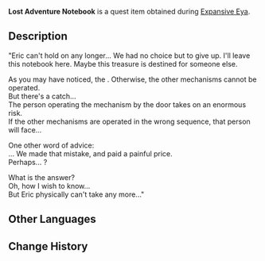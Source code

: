 {{Book Infobox
|image       = Book Thick Notebook.png
|type        = Quest Items
|rarity      = 0
|description = A set of adventurer's notes that you picked in the ruins. It seems to contain a clue to unlocking these mechanisms.
|source1     = Obtained from [[Expansive Eya]]
}}
'''Lost Adventure Notebook''' is a quest item obtained during [[Expansive Eya]].

==Description==
"Eric can't hold on any longer... We had no choice but to give up. I'll leave this notebook here. Maybe this treasure is destined for someone else.

As you may have noticed, the {{Color|help|mechanism installed by the door needs someone operating it constantly}}. Otherwise, the other mechanisms cannot be operated.
<br />But there's a catch...
<br />The person operating the mechanism by the door takes on an enormous risk.
<br />If the other mechanisms are operated in the wrong sequence, that person will face...

One other word of advice:
<br />{{Color|help|The number or torches does not indicate the sequence of operation}}... We made that mistake, and paid a painful price.
<br />Perhaps... {{Color|help|the order has something to do with the position of the torches on the ground}}?

What is the answer?
<br />Oh, how I wish to know...
<br />But Eric physically can't take any more..."

==Other Languages==
{{Other Languages
|en      = Lost Adventure Notebook
|zhs     = 遗落的冒险家笔记
|zhs_rm  = Yíluò de Màoxiǎnjiā Bǐjì
|zht     = 遺落的冒險家筆記
|zht_rm  = Yíluò de Màoxiǎnjiā Bǐjì
|zh_tl   = Lost Adventurer Notes
|ja      = 失われた冒険者のノート
|ja_rm   = Ushinawareta Boukensha no Nooto
|ja_tl   = Lost Notes of an Adventurer
|ko      = 분실된 모험가의 노트
|ko_rm   = 
|ko_tl   = 
|es      = Diario de aventurero extraviado
|es_tl   = 
|fr      = Notes de l'aventurier perdu
|fr_tl   = Lost Adventurer's Notes
|ru      = Потерянный дневник искателя приключений
|ru_tl   = 
|th      = บันทึกการผจญภัยที่สาบสูญ
|th_rm   = 
|th_tl   = Lost Adventure Records
|vi      = Bút Ký Thất Lạc
|vi_tl   = 
|de      = Verlorene Abenteueraufzeichnungen
|de_tl   = Lost Adventure Records
|id      = Catatan Petualang yang Tertinggal
|id_tl   = Adventurer's Notebook that Left Behind
|pt      = Diário de Aventureiro Perdido
|pt_tl   = 
}}

==Change History==
{{Change History|1.4}}